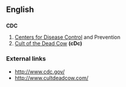 ==English==

==={{Initialism}}===
'''CDC'''
# [[Centers for Disease Control]] and Prevention
# [[Cult of the Dead Cow]] '''(cDc)'''

===External links===
* http://www.cdc.gov/
* http://www.cultdeadcow.com/
